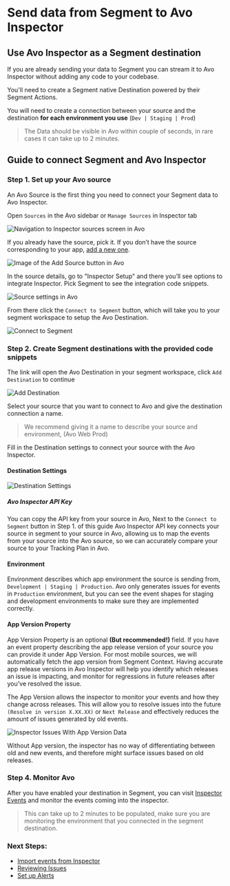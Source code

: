 # Send data from Segment to Avo Inspector

## Use Avo Inspector as a Segment destination

If you are already sending your data to Segment you can stream it to Avo Inspector without adding any code to your codebase.

You'll need to create a Segment native Destination powered by their Segment Actions.

You will need to create a connection between your source and the destination **for each environment you use** (`Dev | Staging | Prod`)

> The Data should be visible in Avo within couple of seconds, in rare cases it can take up to 2 minutes.

## Guide to connect Segment and Avo Inspector

### Step 1. Set up your Avo source

An Avo Source is the first thing you need to connect your Segment data to Avo Inspector.

Open `Sources` in the Avo sidebar or `Manage Sources` in Inspector tab

![Navigation to Inspector sources screen in Avo](/images/workspace/nav-inspector-sources-highlighted.png)

If you already have the source, pick it. If you don’t have the source corresponding to your app, [add a new one](/inspector/inspector-overview#configuring-sources).

![Image of the Add Source button in Avo](/images/add-source.png)

In the source details, go to "Inspector Setup" and there you’ll see options to integrate Inspector. Pick Segment to see the integration code snippets.

![Source settings in Avo](/images/guide-segment-to-inspector/source-setup.png)

From there click the `Connect to Segment` button, which will take you to your segment workspace to setup the Avo Destination.

![Connect to Segment](/images/guide-segment-to-inspector/connect-to-segment.png)

### Step 2. Create Segment destinations with the provided code snippets

The link will open the Avo Destination in your segment workspace, click `Add Destination` to continue

![Add Destination](/images/guide-segment-to-inspector/avo-destination-segment.png)

Select your source that you want to connect to Avo and give the destination connection a name.

> We recommend giving it a name to describe your source and environment, (Avo Web Prod)

Fill in the Destination settings to connect your source with the Avo Inspector.

#### Destination Settings

![Destination Settings](/images/guide-segment-to-inspector/avo-destination-settings.png)

##### Avo Inspector API Key

You can copy the API key from your source in Avo, Next to the `Connect to Segment` button in Step 1. of this guide
Avo Inspector API key connects your source in segment to your source in Avo, allowing us to map the events from your source into the Avo source, so we can accurately compare your source to your Tracking Plan in Avo.

#### Environment

Environment describes which app environment the source is sending from, `Development | Staging | Production`.
Avo only generates issues for events in `Production` environment, but you can see the event shapes for staging and development environments to make sure they are implemented correctly.

#### App Version Property

App Version Property is an optional **(But recommended!)** field.
If you have an event property describing the app release version of your source you can provide it under App Version. For most mobile sources, we will automatically fetch the app version from Segment Context. Having accurate app release versions in Avo Inspector will help you identify which releases an issue is impacting, and monitor for regressions in future releases after you’ve resolved the issue.

The App Version allows the inspector to monitor your events and how they change across releases. This will allow you to resolve issues into the future `(Resolve in version X.XX.XX)` or `Next Release` and effectively reduces the amount of issues generated by old events.

![Inspector Issues With App Version Data](/images/guide-segment-to-inspector/inspector-issue-app-version.png)

Without App version, the inspector has no way of differentiating between old and new events, and therefore might surface issues based on old releases.

### Step 4. Monitor Avo

After you have enabled your destination in Segment, you can visit [Inspector Events](https://www.avo.app/schemas/fwtXqAc0fCLy7b7oGW40/inspector/events) and monitor the events coming into the inspector.

> This can take up to 2 minutes to be populated, make sure you are monitoring the environment that you connected in the segment destination.

### Next Steps:

- [Import events from Inspector](https://www.avo.app/docs/inspector/add-events-from-inspector)
- [Reviewing Issues](https://www.avo.app/docs/inspector/inspector-issues-view)
- [Set up Alerts](https://www.avo.app/docs/inspector/inspector-slack-alerts)
